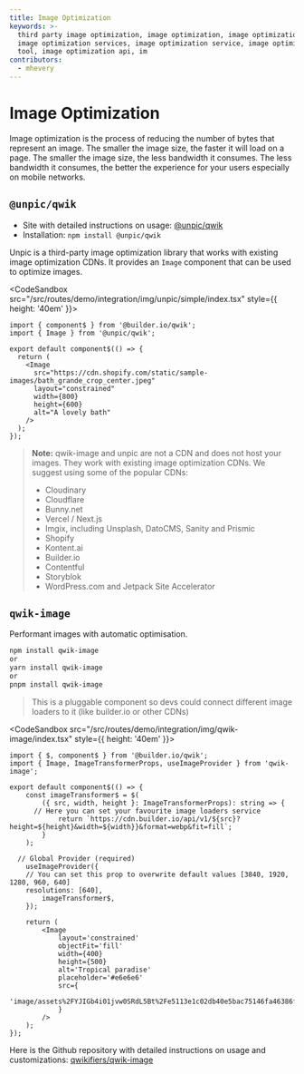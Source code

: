 ```yaml
---
title: Image Optimization
keywords: >-
  third party image optimization, image optimization, image optimization tools,
  image optimization services, image optimization service, image optimization
  tool, image optimization api, im
contributors:
  - mhevery
---
```



# Image Optimization

Image optimization is the process of reducing the number of bytes that represent an image. The smaller the image size, the faster it will load on a page. The smaller the image size, the less bandwidth it consumes. The less bandwidth it consumes, the better the experience for your users especially on mobile networks.


## `@unpic/qwik`

- Site with detailed instructions on usage: [@unpic/qwik](https://unpic.pics/img/qwik/)
- Installation: `npm install @unpic/qwik`

Unpic is a third-party image optimization library that works with existing image optimization CDNs. It provides an `Image` component that can be used to optimize images.

<CodeSandbox src="/src/routes/demo/integration/img/unpic/simple/index.tsx" style={{ height: '40em' }}>
```tsx {6} /Slot/
import { component$ } from '@builder.io/qwik';
import { Image } from '@unpic/qwik';

export default component$(() => {
  return (
    <Image
      src="https://cdn.shopify.com/static/sample-images/bath_grande_crop_center.jpeg"
      layout="constrained"
      width={800}
      height={600}
      alt="A lovely bath"
    />
  );
});
```
</CodeSandbox>

> **Note:** qwik-image and unpic are not a CDN and does not host your images. They work with existing image optimization CDNs. We suggest using some of the popular CDNs:
> - Cloudinary
> - Cloudflare
> - Bunny.net
> - Vercel / Next.js
> - Imgix, including Unsplash, DatoCMS, Sanity and Prismic
> - Shopify
> - Kontent.ai
> - Builder.io
> - Contentful
> - Storyblok
> - WordPress.com and Jetpack Site Accelerator

## `qwik-image`

Performant images with automatic optimisation.

```bash
npm install qwik-image
or
yarn install qwik-image
or
pnpm install qwik-image
```

> This is a pluggable component so devs could connect different image loaders to it (like builder.io or other CDNs)

<CodeSandbox src="/src/routes/demo/integration/img/qwik-image/index.tsx" style={{ height: '40em' }}>
```tsx {6} /Slot/
import { $, component$ } from '@builder.io/qwik';
import { Image, ImageTransformerProps, useImageProvider } from 'qwik-image';

export default component$(() => {
	const imageTransformer$ = $(
		({ src, width, height }: ImageTransformerProps): string => {
      // Here you can set your favourite image loaders service
			return `https://cdn.builder.io/api/v1/${src}?height=${height}&width=${width}}&format=webp&fit=fill`;
		}
	);

  // Global Provider (required)
	useImageProvider({
    // You can set this prop to overwrite default values [3840, 1920, 1280, 960, 640]
    resolutions: [640],
		imageTransformer$,
	});

	return (
		<Image
			layout='constrained'
			objectFit='fill'
			width={400}
			height={500}
			alt='Tropical paradise'
			placeholder='#e6e6e6'
			src={
				'image/assets%2FYJIGb4i01jvw0SRdL5Bt%2Fe5113e1c02db40e5bac75146fa46386f'
			}
		/>
	);
});
```
</CodeSandbox>

Here is the Github repository with detailed instructions on usage and customizations: [qwikifiers/qwik-image](https://github.com/qwikifiers/qwik-image)
